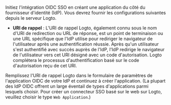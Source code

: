 Initiez l'intégration OIDC SSO en créant une application du côté du fournisseur d'identité (IdP). Vous devrez fournir les configurations suivantes depuis le serveur Logto.

- **URI de rappel** : L'URI de rappel Logto, également connu sous le nom d'URI de redirection ou URL de réponse, est un point de terminaison ou une URL spécifique que l'IdP utilise pour rediriger le navigateur de l'utilisateur après une authentification réussie. Après qu'un utilisateur s'est authentifié avec succès auprès de l'IdP, l'IdP redirige le navigateur de l'utilisateur vers cet URI désigné avec un code d'autorisation. Logto complétera le processus d'authentification basé sur le code d'autorisation reçu de cet URI.

Remplissez l'URI de rappel Logto dans le formulaire de paramètres de l'application OIDC de votre IdP et continuez à créer l'application. (La plupart des IdP OIDC offrent un large éventail de types d'applications parmi lesquels choisir. Pour créer un connecteur SSO basé sur le web sur Logto, veuillez choisir le type `Web Application`.)
